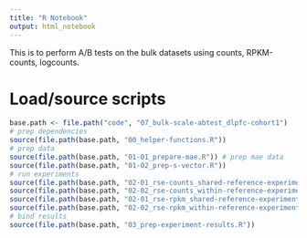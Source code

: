 ```yaml
---
title: "R Notebook"
output: html_notebook
---
```


This is to perform A/B tests on the bulk datasets using counts, RPKM-counts, logcounts.

# Load/source scripts

```r
base.path <- file.path("code", "07_bulk-scale-abtest_dlpfc-cohort1")
# prep dependencies
source(file.path(base.path, "00_helper-functions.R"))
# prep data
source(file.path(base.path, "01-01_prepare-mae.R")) # prep mae data
source(file.path(base.path, "01-02_prep-s-vector.R"))
# run experiments
source(file.path(base.path, "02-01_rse-counts_shared-reference-experiments.R"))
source(file.path(base.path, "02-02_rse-counts_within-reference-experiments.R"))
source(file.path(base.path, "02-01_rse-rpkm_shared-reference-experiments.R"))
source(file.path(base.path, "02-02_rse-rpkm_within-reference-experiments.R"))
# bind results
source(file.path(base.path, "03_prep-experiment-results.R"))
```

```r
```


